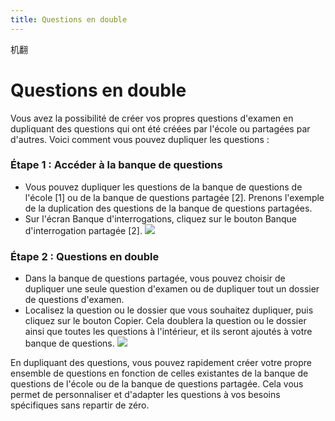 ```yaml
---
title: Questions en double 
---
```


机翻
# Questions en double 
 
 Vous avez la possibilité de créer vos propres questions d'examen en dupliquant des questions qui ont été créées par l'école ou partagées par d'autres. Voici comment vous pouvez dupliquer les questions : 
 
 ### Étape 1 : Accéder à la banque de questions 
 
 - Vous pouvez dupliquer les questions de la banque de questions de l'école [1] ou de la banque de questions partagée [2]. Prenons l'exemple de la duplication des questions de la banque de questions partagées. 
 - Sur l'écran Banque d'interrogations, cliquez sur le bouton Banque d'interrogation partagée [2]. 
 ![]( /img/utest/teacher/question10.png) 

 ### Étape 2 : Questions en double 

 - Dans la banque de questions partagée, vous pouvez choisir de dupliquer une seule question d'examen ou de dupliquer tout un dossier de questions d'examen. 
 - Localisez la question ou le dossier que vous souhaitez dupliquer, puis cliquez sur le bouton Copier. Cela doublera la question ou le dossier ainsi que toutes les questions à l'intérieur, et ils seront ajoutés à votre banque de questions. 
 ![]( /img/utest/teacher/question11.png) 
 
 En dupliquant des questions, vous pouvez rapidement créer votre propre ensemble de questions en fonction de celles existantes de la banque de questions de l'école ou de la banque de questions partagée. Cela vous permet de personnaliser et d'adapter les questions à vos besoins spécifiques sans repartir de zéro.

